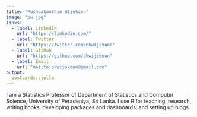 ```yaml
---
title: "Pushpakanthie Wijekoon"
image: "pw.jpg"
links:
  - label: LinkedIn
    url: "https://linkedin.com/"
  - label: Twitter
    url: "https://twitter.com/Pkwijekoon"
  - label: GitHub
    url: "https://github.com/pkwijekoon"
  - label: Email
    url: "mailto:pkwijekoon@gmail.com"
output:
  postcards::jolla
---
```

 
I am a Statistics Professor of Department of Statistics and Computer Science, University of Peradeniya, Sri Lanka. I use R for teaching, research, writing books, developing packages and dashboards, and setting up blogs.
